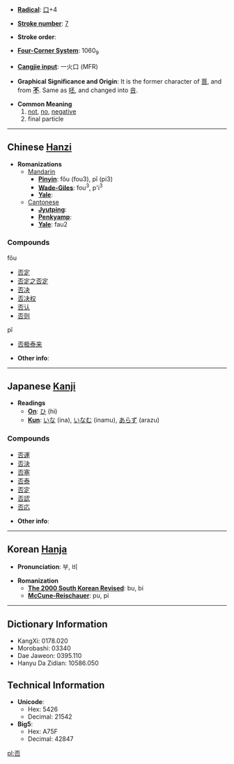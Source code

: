 * '''[[Wiktionary:Chinese radical index| Radical]]''': [[Wiktionary:Chinese radical index 口|口]]+4

* '''[[Wiktionary:Chinese total strokes index|Stroke number]]''': [[Wiktionary:Chinese total strokes index 7|7]]

* '''Stroke order''': 

* '''[[Wiktionary:Chinese four corner index|Four-Corner System]]''': 1060<sub>9</sub>

* '''[[Wiktionary:Chinese Cangjie index|Cangjie input]]''': 一火口 (MFR)

* '''Graphical Significance and Origin''': It is the former character of [[菩]], and from '''[[不]]'''. Same as [[呸]], and changed into [[咅]].

* '''Common Meaning'''
*# [[not]], [[no]], [[negative]]
*# final particle


----

== Chinese [[Hanzi]] ==

* '''Romanizations'''
** [[Mandarin]]
*** '''[[Pinyin]]''': fǒu (fou3), pĭ (pi3)
*** '''[[Wade-Giles]]''': fou<sup>3</sup>, p'i<sup>3</sup>
*** '''[[Yale]]''': 
**[[Cantonese]]
***'''[[Jyutping]]''':
***'''[[Penkyamp]]''': 
***'''[[Yale]]''': fau2

===Compounds===
fǒu
*[[否定]]
*[[否定之否定]]
*[[否决]]
*[[否决权]]
*[[否认]]
*[[否则]]
pĭ
*[[否极泰来]]

* '''Other info''': 

----

== Japanese [[Kanji]] ==

* '''Readings'''
** '''[[On]]''': [[ひ]] (hi)
** '''[[Kun]]''': [[いな]] (ina), [[いなむ]] (inamu), [[あらず]] (arazu)

===Compounds===
*[[否運]]
*[[否決]]
*[[否塞]]
*[[否泰]]
*[[否定]]
*[[否認]]
*[[否応]]

* '''Other info''':  

----

== Korean [[Hanja]] ==

* '''Pronunciation''': 부, 비

* '''Romanization'''
** '''[[The 2000 South Korean Revised Romanization|The 2000 South Korean Revised]]''': bu, bi
** '''[[McCune-Reischauer]]''': pu, pi

----

== Dictionary Information ==

* KangXi: 0178.020
* Morobashi: 03340
* Dae Jaweon: 0395.110
* Hanyu Da Zidian: 10586.050

== Technical Information ==

* '''Unicode''':
** Hex: 5426
** Decimal: 21542
* '''Big5''':
** Hex: A75F
** Decimal: 42847

[[pl:否]]